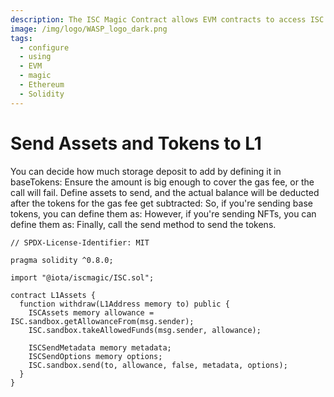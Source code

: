 ```yaml
---
description: The ISC Magic Contract allows EVM contracts to access ISC functionality.
image: /img/logo/WASP_logo_dark.png
tags:
  - configure
  - using
  - EVM
  - magic
  - Ethereum
  - Solidity
---
```



# Send Assets and Tokens to L1

<AboutTokens/>
<AboutAccounts/>

You can decide how much storage deposit to add by defining it in baseTokens:
Ensure the amount is big enough to cover the gas fee, or the call will fail.
Define assets to send, and the actual balance will be deducted after the tokens for the gas fee get subtracted:
So, if you're sending base tokens, you can define them as:
However, if you're sending NFTs, you can define them as:
Finally, call the send method to send the tokens.

```solidity
// SPDX-License-Identifier: MIT

pragma solidity ^0.8.0;

import "@iota/iscmagic/ISC.sol";

contract L1Assets {
  function withdraw(L1Address memory to) public {
    ISCAssets memory allowance = ISC.sandbox.getAllowanceFrom(msg.sender);
    ISC.sandbox.takeAllowedFunds(msg.sender, allowance);

    ISCSendMetadata memory metadata;
    ISCSendOptions memory options;
    ISC.sandbox.send(to, allowance, false, metadata, options);
  }
}
```
